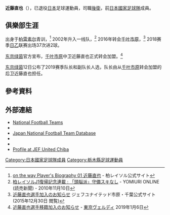 {{Infobox football biography
|name=近藤直也
|image=
|fullname=近藤直也
|birth_date={{Birth date and age|1983|10|3}}
|cityofbirth=[[栃木縣|栃木縣]][[宇都宮市|宇都宮市]]
|countryofbirth={{JPN}}
|height=1.80 m
|position=[[後衛_(足球)|後衛]]
|currentclub=
|clubnumber=
|years1=2002–2015
|clubs1=[[柏雷素爾|柏雷素爾]]
|caps1=246 
|goals1=11
|years2=2016–2018
|clubs2=[[千葉市原|千葉市原]]
|caps2=110
|goals2=8
|years3=2019–2020
|clubs3=[[東京綠茵|東京綠茵]]
|caps3=45
|goals3=1
|nationalyears1=2003
|nationalteam1=[[日本20歲以下足球代表隊|日本U-20]]
|nationalcaps1=3
|nationalgoals1=0
|nationalyears2=2012
|nationalteam2=[[日本國家足球隊|日本]]
|nationalcaps2=1
|nationalgoals2=0
| pcupdate = 2020年12月19日
| ntupdate = 2012年2月24日
}}
'''近藤直也'''（{{Bd|1983年|10月3日||}}），已退役[[日本|日本]]足球運動員，司職[[後衛|後衛]]，前[[日本國家足球隊|日本國家足球隊]]成員。

==俱樂部生涯==
出身于[[柏雷素尔|柏雷素尔]]青训，<ref name="do1">[http://www.reysol.co.jp/fan/ontheway/01_kondo.php on the way Player's Biography 01 近藤直也] {{Wayback|url=http://www.reysol.co.jp/fan/ontheway/01_kondo.php |date=20130310061558 }} - 柏レイソル公式サイト</ref> 2002年升入一线队，<ref name="do2">[http://www.yomiuri.co.jp/e-japan/chiba/feature/chiba1289398297347_02/news/20101110-OYT8T01133.htm 柏レイソルJ1復帰記念連載 : 「頭脳派」守備スキなし] {{Wayback|url=http://www.yomiuri.co.jp/e-japan/chiba/feature/chiba1289398297347_02/news/20101110-OYT8T01133.htm |date=20131213190432 }} - YOMIURI ONLINE (読売新聞) - 2010年11月10日</ref> 2016年转会[[千叶市原|千叶市原]]，<ref>[http://jefunited.co.jp/news/2015/12/top/14514542405920.html 近藤直也選手加入のお知らせ] {{Wayback|url=http://jefunited.co.jp/news/2015/12/top/14514542405920.html |date=20210513194521 }} ジェフユナイテッド市原・千葉公式サイト (2015年12月30日 閲覧)</ref> 2018赛季[[日乙|日乙]]联赛出场37次进2球。

[[东京绿茵|东京绿茵]]官方宣布，[[千叶市原|千叶市原]]中卫近藤直也正式转会加盟。<ref>[https://www.verdy.co.jp/news/7564 近藤直也選手移籍加入のお知らせ] {{Wayback|url=https://www.verdy.co.jp/news/7564 |date=20220101012550 }} - [[東京ヴェルディ1969|東京ヴェルディ]] 2019年1月6日</ref>

[[东京绿茵|东京绿茵]]12日公布了2019赛季队长和副队长人选，队长由从[[千叶市原|千叶市原]]转会加盟的后卫近藤直也担任。

==參考資料==
{{Reflist}}

==外部連結==
*[http://www.national-football-teams.com/v2/player.php?id=49622 National Football Teams]
*{{FIFA player|198722}}
* [http://www.jfootball-db.com/en/players/kondo_naoya.html Japan National Football Team Database] {{Wayback|url=http://www.jfootball-db.com/en/players/kondo_naoya.html |date=20180618175353 }}
* {{Soccerway}}
* {{J.League player}}
* [http://jefunited.co.jp/sp/top/player/2018/3.html Profile at JEF United Chiba] {{Wayback|url=http://jefunited.co.jp/sp/top/player/2018/3.html |date=20210117112714 }}

{{2003年世界青年錦標賽日本参赛名单}}

[[Category:日本國家足球隊成員|Category:日本國家足球隊成員]]
[[Category:栃木縣足球運動員|Category:栃木縣足球運動員]]